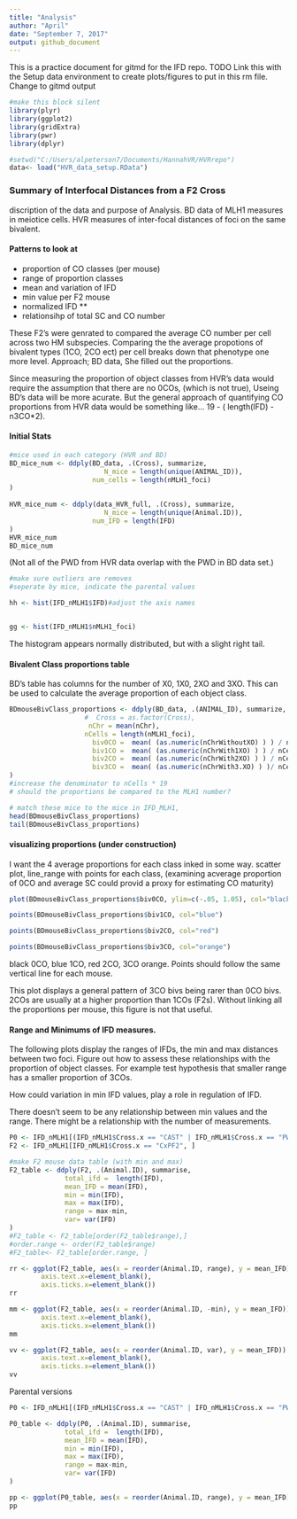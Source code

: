 ```yaml
---
title: "Analysis"
author: "April"
date: "September 7, 2017"
output: github_document
---
```


This is a practice document for gitmd for the IFD repo.
TODO
Link this with the Setup data environment to create plots/figures to put in this rm file.
Change to gitmd output


```r
#make this block silent
library(plyr)
library(ggplot2)
library(gridExtra)
library(pwr)
library(dplyr)

#setwd("C:/Users/alpeterson7/Documents/HannahVR/HVRrepo")
data<- load("HVR_data_setup.RData")
```

### Summary of Interfocal Distances from a F2 Cross

discription of the data and purpose of Analysis. BD data of MLH1 measures in meiotice cells. HVR measures of inter-focal distances of foci on the same bivalent. 

#### Patterns to look at
* proportion of CO classes (per mouse)
* range of proportion classes
* mean and variation of IFD
* min value per F2 mouse
* normalized IFD **
* relationsihp of total SC and CO number


These F2's were genrated to compared the average CO number per cell across two HM subspecies. Comparing the the average propotions of bivalent types (1CO, 2CO ect) per cell breaks down that phenotype one more level.
Approach; BD data, She filled out the proportions.

Since measuring the proportion of object classes from HVR's data would require the assumption that there are no 0COs, (which is not true), Useing BD's data will be more acurate. 
But the general approach of quantifying CO proportions from HVR data would be something like... 19 - ( length(IFD) - n3CO*2).

#### Initial Stats

```r
#mice used in each category (HVR and BD)
BD_mice_num <- ddply(BD_data, .(Cross), summarize,
                        N_mice = length(unique(ANIMAL_ID)), 
                     num_cells = length(nMLH1_foci)
)
  
HVR_mice_num <- ddply(data_HVR_full, .(Cross), summarize,
                        N_mice = length(unique(Animal.ID)), 
                     num_IFD = length(IFD)
)
HVR_mice_num
BD_mice_num
```
(Not all of the PWD from HVR data overlap with the PWD in BD data set.)


```r
#make sure outliers are removes
#seperate by mice, indicate the parental values

hh <- hist(IFD_nMLH1$IFD)#adjust the axis names


gg <- hist(IFD_nMLH1$nMLH1_foci)

```

The histogram appears normally distributed, but with a slight right tail.

#### Bivalent Class proportions table

BD's table has columns for the number of X0, 1X0, 2XO and 3XO. This can be used to calculate the average proportion of each object class. 

```r
BDmouseBivClass_proportions <- ddply(BD_data, .(ANIMAL_ID), summarize,
                   #  Cross = as.factor(Cross),
                    nChr = mean(nChr),
                   nCells = length(nMLH1_foci),
                     biv0CO =  mean( (as.numeric(nChrWithoutXO) ) ) / nCells ,
                     biv1CO =  mean( (as.numeric(nChrWith1XO) ) ) / nCells , 
                     biv2CO =  mean( (as.numeric(nChrWith2XO) ) ) / nCells ,
                     biv3CO =  mean( (as.numeric(nChrWith3.XO) ) )/ nCells 
)
#increase the denominator to nCells * 19
# should the proportions be compared to the MLH1 number?

# match these mice to the mice in IFD_MLH1, 
head(BDmouseBivClass_proportions)
tail(BDmouseBivClass_proportions)
```
#### visualizing proportions (under construction)

I want the 4 average proportions for each class inked in some way. 
scatter plot, line_range with points for each class, 
(examining acverage proportion of 0CO and average SC could provid a proxy for estimating CO maturity)


```r
plot(BDmouseBivClass_proportions$biv0CO, ylim=c(-.05, 1.05), col="black")

points(BDmouseBivClass_proportions$biv1CO, col="blue")

points(BDmouseBivClass_proportions$biv2CO, col="red")

points(BDmouseBivClass_proportions$biv3CO, col="orange")

```

black 0CO, blue 1CO, red 2CO, 3CO orange.
Points should follow the same vertical line for each mouse.

This plot displays a general pattern of 3CO bivs being rarer than 0CO bivs. 2COs are usually at a higher proportion than 1COs (F2s). Without linking all the proportions per mouse, this figure is not that useful.

#### Range and Minimums of IFD measures.

The following plots display the ranges of IFDs, the min and max distances between two foci. Figure out how to assess these relationships with the proportion of object classes. For example test hypothesis that smaller range has a smaller proportion of 3COs.

How could variation in min IFD values, play a role in regulation of IFD. 

There doesn't seem to be any relationship between min values and the range. There might be a relationship with the number of measurements. 


```r

P0 <- IFD_nMLH1[(IFD_nMLH1$Cross.x == "CAST" | IFD_nMLH1$Cross.x == "PWD"), ]
F2 <- IFD_nMLH1[IFD_nMLH1$Cross.x == "CxPF2", ]

#make F2 mouse data table (with min and max)
F2_table <- ddply(F2, .(Animal.ID), summarise,
              total_ifd =  length(IFD),
              mean_IFD = mean(IFD), 
              min = min(IFD),
              max = max(IFD),
              range = max-min,
              var= var(IFD)
)
#F2_table <- F2_table[order(F2_table$range),]
#order.range <- order(F2_table$range)
#F2_table<- F2_table[order.range, ]

rr <- ggplot(F2_table, aes(x = reorder(Animal.ID, range), y = mean_IFD)) +  geom_linerange(aes(ymin = min, ymax =max)) + ggtitle("F2 variation in IFD ranges") + theme(axis.title.x=element_blank(),
        axis.text.x=element_blank(),
        axis.ticks.x=element_blank())
rr

mm <- ggplot(F2_table, aes(x = reorder(Animal.ID, -min), y = mean_IFD)) +  geom_linerange(aes(ymin = min, ymax =max)) +ggtitle("F2 variation in Minimum IFD values") + theme(axis.title.x=element_blank(),
        axis.text.x=element_blank(),
        axis.ticks.x=element_blank())
mm

vv <- ggplot(F2_table, aes(x = reorder(Animal.ID, var), y = mean_IFD)) +  geom_linerange(aes(ymin = min, ymax =max)) + ggtitle("F2 variation in IFD variance") + theme(axis.title.x=element_blank(),
        axis.text.x=element_blank(),
        axis.ticks.x=element_blank())
vv
```

Parental versions
```r
P0 <- IFD_nMLH1[(IFD_nMLH1$Cross.x == "CAST" | IFD_nMLH1$Cross.x == "PWD"), ]

P0_table <- ddply(P0, .(Animal.ID), summarise,
              total_ifd =  length(IFD),
              mean_IFD = mean(IFD), 
              min = min(IFD),
              max = max(IFD),
              range = max-min,
              var= var(IFD)
)

pp <- ggplot(P0_table, aes(x = reorder(Animal.ID, range), y = mean_IFD)) +  geom_linerange(aes(ymin = min, ymax =max)) + ggtitle("P0 variation in IFD ranges") + theme(axis.title.x=element_blank())
pp

```